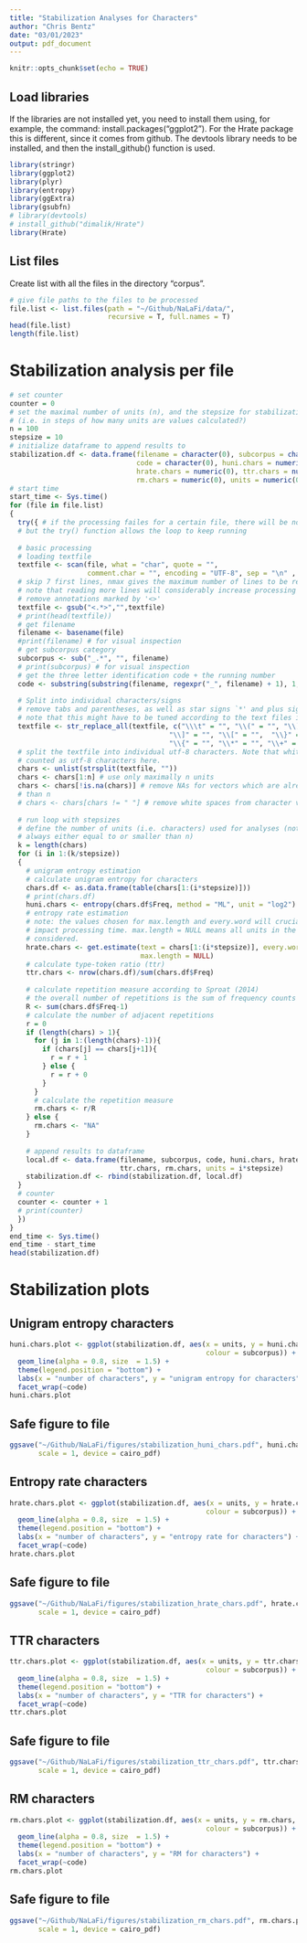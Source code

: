 ```yaml
---
title: "Stabilization Analyses for Characters"
author: "Chris Bentz"
date: "03/01/2023"
output: pdf_document
---
```


```r
knitr::opts_chunk$set(echo = TRUE)
```

## Load libraries
If the libraries are not installed yet, you need to install them using, for example, the command: install.packages("ggplot2"). For the Hrate package this is different, since it comes from github. The devtools library needs to be installed, and then the install_github() function is used.
```r
library(stringr)
library(ggplot2)
library(plyr)
library(entropy)
library(ggExtra)
library(gsubfn)
# library(devtools)
# install_github("dimalik/Hrate")
library(Hrate)
```

## List files
Create list with all the files in the directory "corpus". 
```r
# give file paths to the files to be processed
file.list <- list.files(path = "~/Github/NaLaFi/data/", 
                        recursive = T, full.names = T)
head(file.list)
length(file.list)
```

# Stabilization analysis per file
```r
# set counter
counter = 0
# set the maximal number of units (n), and the stepsize for stabilization analysis
# (i.e. in steps of how many units are values calculated?)
n = 100
stepsize = 10
# initialize dataframe to append results to
stabilization.df <- data.frame(filename = character(0), subcorpus = character(0), 
                               code = character(0), huni.chars = numeric (0), 
                               hrate.chars = numeric(0), ttr.chars = numeric(0), 
                               rm.chars = numeric(0), units = numeric(0)) 
# start time
start_time <- Sys.time()
for (file in file.list) 
{
  try({ # if the processing failes for a certain file, there will be no output for this file,
  # but the try() function allows the loop to keep running  
  
  # basic processing
  # loading textfile
  textfile <- scan(file, what = "char", quote = "", 
                   comment.char = "", encoding = "UTF-8", sep = "\n" , skip = 7, nmax = 20) 
  # skip 7 first lines, nmax gives the maximum number of lines to be read,
  # note that reading more lines will considerably increase processing time.
  # remove annotations marked by '<>'
  textfile <- gsub("<.*>","",textfile) 
  # print(head(textfile))
  # get filename
  filename <- basename(file) 
  #print(filename) # for visual inspection
  # get subcorpus category
  subcorpus <- sub("_.*", "", filename)
  # print(subcorpus) # for visual inspection
  # get the three letter identification code + the running number
  code <- substring(substring(filename, regexpr("_", filename) + 1), 1, 8)
  
  # Split into individual characters/signs 
  # remove tabs and parentheses, as well as star signs `*' and plus signs `+´
  # note that this might have to be tuned according to the text files included
  textfile <- str_replace_all(textfile, c("\\\t" = "", "\\(" = "", "\\)" = "", 
                                       "\\]" = "", "\\[" = "",  "\\}" = "", 
                                       "\\{" = "", "\\*" = "", "\\+" = ""))
  # split the textfile into individual utf-8 characters. Note that white spaces are
  # counted as utf-8 characters here.
  chars <- unlist(strsplit(textfile, ""))
  chars <- chars[1:n] # use only maximally n units
  chars <- chars[!is.na(chars)] # remove NAs for vectors which are already shorter
  # than n
  # chars <- chars[chars != " "] # remove white spaces from character vector
  
  # run loop with stepsizes
  # define the number of units (i.e. characters) used for analyses (note that k is      
  # always either equal to or smaller than n)
  k = length(chars)
  for (i in 1:(k/stepsize))
  {  
    # unigram entropy estimation
    # calculate unigram entropy for characters
    chars.df <- as.data.frame(table(chars[1:(i*stepsize)]))
    # print(chars.df)
    huni.chars <- entropy(chars.df$Freq, method = "ML", unit = "log2")
    # entropy rate estimation
    # note: the values chosen for max.length and every.word will crucially 
    # impact processing time. max.length = NULL means all units in the file are     
    # considered.
    hrate.chars <- get.estimate(text = chars[1:(i*stepsize)], every.word = 1, 
                                max.length = NULL)  
    # calculate type-token ratio (ttr)
    ttr.chars <- nrow(chars.df)/sum(chars.df$Freq)
    
    # calculate repetition measure according to Sproat (2014)
    # the overall number of repetitions is the sum of frequency counts minus 1. 
    R <- sum(chars.df$Freq-1) 
    # calculate the number of adjacent repetitions
    r = 0
    if (length(chars) > 1){
      for (j in 1:(length(chars)-1)){
        if (chars[j] == chars[j+1]){
          r = r + 1
        } else {
          r = r + 0
        }
      }
      # calculate the repetition measure
      rm.chars <- r/R
    } else {
      rm.chars <- "NA"  
    }
    
    # append results to dataframe
    local.df <- data.frame(filename, subcorpus, code, huni.chars, hrate.chars, 
                           ttr.chars, rm.chars, units = i*stepsize)
    stabilization.df <- rbind(stabilization.df, local.df)
  }
  # counter
  counter <- counter + 1
  # print(counter)
  })
}
end_time <- Sys.time()
end_time - start_time
head(stabilization.df)
```

# Stabilization plots

## Unigram entropy characters
```r
huni.chars.plot <- ggplot(stabilization.df, aes(x = units, y = huni.chars,
                                                colour = subcorpus)) + 
  geom_line(alpha = 0.8, size  = 1.5) +
  theme(legend.position = "bottom") +
  labs(x = "number of characters", y = "unigram entropy for characters") +
  facet_wrap(~code)
huni.chars.plot
```

## Safe figure to file
```r
ggsave("~/Github/NaLaFi/figures/stabilization_huni_chars.pdf", huni.chars.plot, dpi = 300, 
       scale = 1, device = cairo_pdf)
```

## Entropy rate characters
```r
hrate.chars.plot <- ggplot(stabilization.df, aes(x = units, y = hrate.chars,
                                                colour = subcorpus)) + 
  geom_line(alpha = 0.8, size  = 1.5) +
  theme(legend.position = "bottom") +
  labs(x = "number of characters", y = "entropy rate for characters") + 
  facet_wrap(~code)
hrate.chars.plot
```

## Safe figure to file
```r
ggsave("~/Github/NaLaFi/figures/stabilization_hrate_chars.pdf", hrate.chars.plot, dpi = 300, 
       scale = 1, device = cairo_pdf)
```

## TTR characters
```r
ttr.chars.plot <- ggplot(stabilization.df, aes(x = units, y = ttr.chars,
                                                colour = subcorpus)) + 
  geom_line(alpha = 0.8, size  = 1.5) +
  theme(legend.position = "bottom") +
  labs(x = "number of characters", y = "TTR for characters") +
  facet_wrap(~code)
ttr.chars.plot
```

## Safe figure to file
```r
ggsave("~/Github/NaLaFi/figures/stabilization_ttr_chars.pdf", ttr.chars.plot, dpi = 300, 
       scale = 1, device = cairo_pdf)
```

## RM characters
```r
rm.chars.plot <- ggplot(stabilization.df, aes(x = units, y = rm.chars,
                                                colour = subcorpus)) + 
  geom_line(alpha = 0.8, size  = 1.5) +
  theme(legend.position = "bottom") +
  labs(x = "number of characters", y = "RM for characters") +
  facet_wrap(~code)
rm.chars.plot
```

## Safe figure to file
```r
ggsave("~/Github/NaLaFi/figures/stabilization_rm_chars.pdf", rm.chars.plot, dpi = 300, 
       scale = 1, device = cairo_pdf)
```